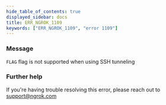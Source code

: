 ```yaml
---
hide_table_of_contents: true
displayed_sidebar: docs
title: ERR_NGROK_1109
keywords: ["ERR_NGROK_1109", "error 1109"]
---
```


### Message

`FLAG` flag is not supported when using SSH tunneling

### Further help

If you're having trouble resolving this error, please reach out to [support@ngrok.com](mailto:support@ngrok.com?subject=Help%20with%20ERR_NGROK_1109)
